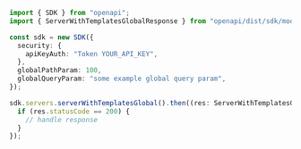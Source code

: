 ```typescript showLineNumbers copy filename="Server With Templates Global usage example"
import { SDK } from "openapi";
import { ServerWithTemplatesGlobalResponse } from "openapi/dist/sdk/models/operations";

const sdk = new SDK({
  security: {
    apiKeyAuth: "Token YOUR_API_KEY",
  },
  globalPathParam: 100,
  globalQueryParam: "some example global query param",
});

sdk.servers.serverWithTemplatesGlobal().then((res: ServerWithTemplatesGlobalResponse) => {
  if (res.statusCode == 200) {
    // handle response
  }
});
```
